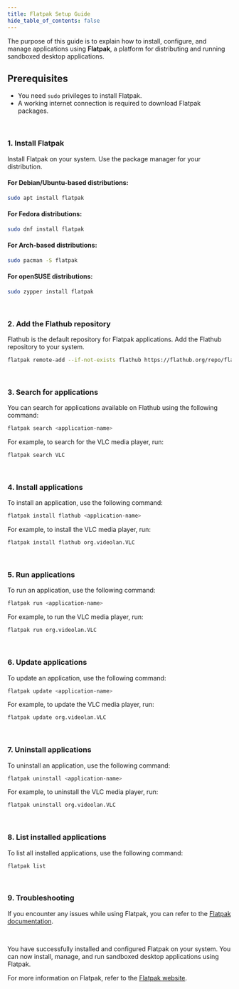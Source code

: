 ```yaml
---
title: Flatpak Setup Guide
hide_table_of_contents: false
---
```


The purpose of this guide is to explain how to install, configure, and manage applications using **Flatpak**, a platform for distributing and running sandboxed desktop applications.

## Prerequisites

- You need `sudo` privileges to install Flatpak.
- A working internet connection is required to download Flatpak packages.

<br />

### 1. Install Flatpak

Install Flatpak on your system. Use the package manager for your distribution.

#### **For Debian/Ubuntu-based distributions:**

```bash
sudo apt install flatpak
```

#### **For Fedora distributions:**

```bash
sudo dnf install flatpak
```

#### **For Arch-based distributions:**

```bash
sudo pacman -S flatpak
```

#### **For openSUSE distributions:**

```bash
sudo zypper install flatpak
```

<br />

### 2. Add the Flathub repository

Flathub is the default repository for Flatpak applications. Add the Flathub repository to your system.

```bash
flatpak remote-add --if-not-exists flathub https://flathub.org/repo/flathub.flatpakrepo
```

<br />

### 3. Search for applications

You can search for applications available on Flathub using the following command:

```bash
flatpak search <application-name>
```

For example, to search for the VLC media player, run:

```bash
flatpak search VLC
```

<br />

### 4. Install applications

To install an application, use the following command:

```bash
flatpak install flathub <application-name>
```

For example, to install the VLC media player, run:

```bash
flatpak install flathub org.videolan.VLC
```

<br />

### 5. Run applications

To run an application, use the following command:

```bash
flatpak run <application-name>
```

For example, to run the VLC media player, run:

```bash
flatpak run org.videolan.VLC
```

<br />

### 6. Update applications

To update an application, use the following command:

```bash
flatpak update <application-name>
```

For example, to update the VLC media player, run:

```bash
flatpak update org.videolan.VLC
```

<br />

### 7. Uninstall applications

To uninstall an application, use the following command:

```bash
flatpak uninstall <application-name>
```

For example, to uninstall the VLC media player, run:

```bash
flatpak uninstall org.videolan.VLC
```

<br />

### 8. List installed applications

To list all installed applications, use the following command:

```bash
flatpak list
```

<br />

### 9. Troubleshooting

If you encounter any issues while using Flatpak, you can refer to the [Flatpak documentation](https://docs.flatpak.org/en/latest/).

<br />

You have successfully installed and configured Flatpak on your system. You can now install, manage, and run sandboxed desktop applications using Flatpak.

For more information on Flatpak, refer to the [Flatpak website](https://flatpak.org/).
